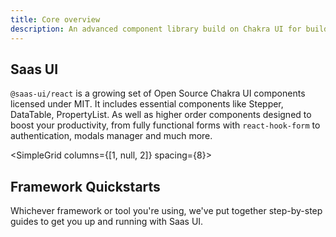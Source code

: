 ```yaml
---
title: Core overview
description: An advanced component library build on Chakra UI for building high quality SaaS products at speed.
---
```


## Saas UI

`@saas-ui/react` is a growing set of Open Source Chakra UI components licensed under MIT.
It includes essential components like Stepper, DataTable, PropertyList. As well as higher order components designed to boost your productivity,
from fully functional forms with `react-hook-form` to authentication, modals manager and much more.

<SimpleGrid columns={[1, null, 2]} spacing={8}>
  <QuickLink
    href="/docs/getting-started"
    width="100%"
    mt="8"
    title="Quickstarts"
    description="Get started quickly with Saas UI."
    label="Get started"
  />
</SimpleGrid>

## Framework Quickstarts

Whichever framework or tool you're using, we've put together step-by-step guides
to get you up and running with Saas UI.

<FrameworkLinks />
